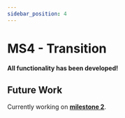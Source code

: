 ```yaml
---
sidebar_position: 4
---
```


# MS4 - Transition

**All functionality has been developed!**

## Future Work

Currently working on **[milestone 2](ms2)**.